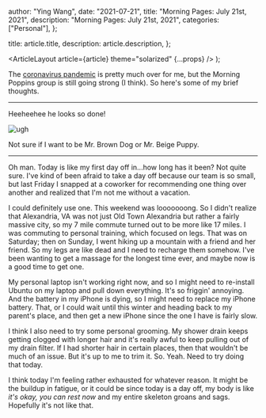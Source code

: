 
  author: "Ying Wang",
  date: "2021-07-21",
  title: "Morning Pages: July 21st, 2021",
  description: "Morning Pages: July 21st, 2021",
  categories: ["Personal"],
};

  title: article.title,
  description: article.description,
};

  <ArticleLayout article={article} theme="solarized" {...props} />
);

The [coronavirus
pandemic](https://en.wikipedia.org/wiki/2019-20_coronavirus_pandemic) is pretty
much over for me, but the Morning Poppins group is still going strong (I think).
So here's some of my brief thoughts.

---

Heeheehee he looks so done!

![ugh](/img/posts/2021/07/21/morning_pages.jpg)

Not sure if I want to be Mr. Brown Dog or Mr. Beige Puppy.

---

Oh man. Today is like my first day off in...how long has it been? Not quite
sure. I've kind of been afraid to take a day off because our team is so small,
but last Friday I snapped at a coworker for recommending one thing over another
and realized that I'm not me without a vacation.

I could definitely use one. This weekend was looooooong. So I didn't realize
that Alexandria, VA was not just Old Town Alexandria but rather a fairly massive
city, so my 7 mile commute turned out to be more like 17 miles. I was commuting
to personal training, which focused on legs. That was on Saturday; then on
Sunday, I went hiking up a mountain with a friend and her friend. So my legs are
like dead and I need to recharge them somehow. I've been wanting to get a
massage for the longest time ever, and maybe now is a good time to get one.

My personal laptop isn't working right now, and so I might need to re-install
Ubuntu on my laptop and pull down everything. It's so friggin' annoying. And the
battery in my iPhone is dying, so I might need to replace my iPhone battery.
That, or I could wait until this winter and heading back to my parent's place,
and then get a new iPhone since the one I have is fairly slow.

I think I also need to try some personal grooming. My shower drain keeps getting
clogged with longer hair and it's really awful to keep pulling out of my drain
filter. If I had shorter hair in certain places, then that wouldn't be much of
an issue. But it's up to me to trim it. So. Yeah. Need to try doing that today.

I think today I'm feeling rather exhausted for whatever reason. It might be the
buildup in fatigue, or it could be since today is a day off, my body is like
_it's okay, you can rest now_ and my entire skeleton groans and sags. Hopefully
it's not like that.
